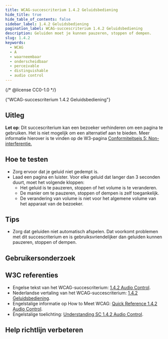 ```yaml
---
title: WCAG-succescriterium 1.4.2 Geluidsbediening
hide_title: true
hide_table_of_contents: false
sidebar_label: 1.4.2 Geluidsbediening
pagination_label: WCAG-succescriterium 1.4.2 Geluidsbediening
description: Geluiden moet je kunnen pauzeren, stoppen of dempen.
slug: 1.4.2
keywords:
  - WCAG
  - A
  - waarneembaar
  - onderscheidbaar
  - perceivable
  - distinguishable
  - audio control
---
```


{/* @license CC0-1.0 */}


<WcagHeadingGroup level={1} conformanceLevel="Niveau A">
  {"WCAG-succescriterium 1.4.2 Geluidsbediening"}
</WcagHeadingGroup>

## Uitleg

<Summary />

**Let op**: Dit succescriterium kan een bezoeker verhinderen om een pagina te gebruiken. Het is niet mogelijk om een alternatief aan te bieden. Meer informatie hierover is te vinden op de W3-pagina [ Conformiteitseis 5: Non-interferentie.](https://www.w3.org/Translations/WCAG22-nl/#cc5)

## Hoe te testen

- Zorg ervoor dat je geluid niet gedempt is.
- Laad een pagina en luister. Voor elke geluid dat langer dan 3 seconden duurt, moet het volgende kloppen:
  - Het geluid is te pauzeren, stoppen of het volume is te veranderen.
  - De manier om te pauzeren, stoppen of dempen is zelf toegankelijk.
  - De verandering van volume is niet voor het algemene volume van het apparaat van de bezoeker.

## Tips

- Zorg dat geluiden niet automatisch afspelen. Dat voorkomt problemen met dit succescriterium en is gebruiksvriendelijker dan geluiden kunnen pauzeren, stoppen of dempen.

## Gebruikersonderzoek

<CTAGebruikersonderzoek />

## W3C referenties

- Engelse tekst van het WCAG-succescriterium: [<span lang="en">1.4.2 Audio Control</span>](https://www.w3.org/TR/WCAG22/#audio-control).
- Nederlandse vertaling van het WCAG-succescriterium: [1.4.2 Geluidsbediening](https://www.w3.org/Translations/WCAG22-nl/#audio-control).
- Engelstalige informatie op <span lang="en">How to Meet WCAG</span>: [<span lang="en">Quick Reference 1.4.2 Audio Control</span>](https://www.w3.org/WAI/WCAG22/quickref/#audio-control).
- Engelstalige toelichting: [<span lang="en">Understanding SC 1.4.2 Audio Control</span>](https://www.w3.org/WAI/WCAG22/Understanding/audio-control.html).

<SpotlightSection>
  <Markdown omitH1 headinglevel={3}>
    <Disclaimer />
  </Markdown>
</SpotlightSection>

## Help richtlijn verbeteren

<Markdown omitH1 headinglevel={3}>
  <WCAGFooterInfo />
</Markdown>

